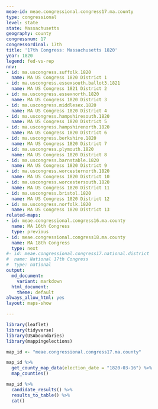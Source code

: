 ```yaml
---
meae-id: meae.congressional.congress17.ma.county
type: congressional
level: state
state: Massachusetts
geography: county
congressnum: 17
congressordinal: 17th
title: '17th Congress: Massachusetts 1820'
year: 1820
legend: fed-vs-rep
nnv:
- id: ma.uscongress.suffolk.1820
  name: MA US Congress 1820 District 1
- id: ma.uscongress.essexsouth.ballot3.1821
  name: MA US Congress 1821 District 2
- id: ma.uscongress.essexnorth.1820
  name: MA US Congress 1820 District 3
- id: ma.uscongress.middlesex.1820
  name: MA US Congress 1820 District 4
- id: ma.uscongress.hampshiresouth.1820
  name: MA US Congress 1820 District 5
- id: ma.uscongress.hampshirenorth.1820
  name: MA US Congress 1820 District 6
- id: ma.uscongress.berkshire.1820
  name: MA US Congress 1820 District 7
- id: ma.uscongress.plymouth.1820
  name: MA US Congress 1820 District 8
- id: ma.uscongress.barnstable.1820
  name: MA US Congress 1820 District 9
- id: ma.uscongress.worcesternorth.1820
  name: MA US Congress 1820 District 10
- id: ma.uscongress.worcestersouth.1820
  name: MA US Congress 1820 District 11
- id: ma.uscongress.bristol.1820
  name: MA US Congress 1820 District 12
- id: ma.uscongress.norfolk.1820
  name: MA US Congress 1820 District 13
related-maps:
- id: meae.congressional.congress16.ma.county
  name: MA 16th Congress
  type: previous
- id: meae.congressional.congress18.ma.county
  name: MA 18th Congress
  type: next
#- id: meae.congressional.congress17.national.district
#  name: National 17th Congress
#  type: national
output:
  md_document:
    variant: markdown
  html_document:
    theme: default
always_allow_html: yes
layout: maps-show

---
```


```r
library(leaflet)
library(tidyverse)
library(USAboundaries)
library(mappingelections)

map_id <- "meae.congressional.congress17.ma.county"
```

<div class="map">

```r
map_id %>%
  get_county_map_data(election_date = "1820-03-16") %>%
  map_counties()
```

</div>

<div class="results-table">

```r
map_id %>%
  candidate_results() %>%
  results_to_table() %>%
  cat()
```

</div>
